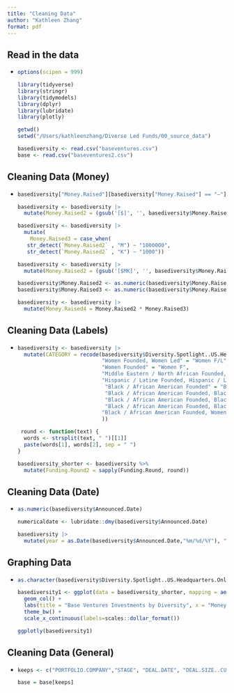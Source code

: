 ```yaml
---
title: "Cleaning Data"
author: "Kathleen Zhang"
format: pdf
---
```


## Read in the data

-   <div>

    ```r

    options(scipen = 999)

    library(tidyverse)
    library(stringr)
    library(tidymodels)
    library(dplyr)
    library(lubridate)
    library(plotly)

    getwd()
    setwd("/Users/kathleenzhang/Diverse Led Funds/00_source_data")

    basediversity <- read.csv("baseventures.csv")
    base <- read.csv("baseventures2.csv")

    ```

    </div>

## Cleaning Data (Money)

-   <div>

    ```r

    basediversity["Money.Raised"][basediversity["Money.Raised"] == "—"] <- NA

    basediversity <- basediversity |>
      mutate(Money.Raised2 = (gsub('[$]', '', basediversity$Money.Raised)))

    basediversity <- basediversity |>
      mutate(
        Money.Raised3 = case_when(
       str_detect(`Money.Raised2` , "M") ~ "1000000",
       str_detect(`Money.Raised2` , "K") ~ "1000"))

    basediversity <- basediversity |>
      mutate(Money.Raised2 = (gsub('[$MK]', '', basediversity$Money.Raised)))

    basediversity$Money.Raised2 <- as.numeric(basediversity$Money.Raised2)
    basediversity$Money.Raised3 <- as.numeric(basediversity$Money.Raised3)

    basediversity <- basediversity |>
      mutate(Money.Raised4 = Money.Raised2 * Money.Raised3)


    ```

    </div>

## Cleaning Data (Labels)

-   <div>

    ```r

    basediversity <- basediversity |>
      mutate(CATEGORY = recode(basediversity$Diversity.Spotlight..US.Headquarters.Only., 
                               "Women Founded, Women Led" = "Women F/L",
                               "Women Founded" = "Women F",
                               "Middle Eastern / North African Founded, Middle Eastern / North African Led, Women Founded, Women Led" = "ME/NA F/L, Women F/L",
                               "Hispanic / Latine Founded, Hispanic / Latine Led, Women Founded, Women Led" = "H/L F/L, Women F/L",
                                "Black / African American Founded" = "Black F",
                                "Black / African American Founded, Black / African American Led" = "Black F/L",
                                "Black / African American Founded, Black / African American Led, Women Founded, Women Led" = "Black F/L, Women F/L",
                                "Black / African American Founded, Black / African American Led, Women Founded" = "Black F/L, Women F",
                               "Black / African American Founded, Women Founded" = "Black F, Women F"
                               ))

     round <- function(text) {
      words <- strsplit(text, " ")[[1]]
      paste(words[1], words[2], sep = " ")
    }

    basediversity_shorter <- basediversity %>%
      mutate(Funding.Round2 = sapply(Funding.Round, round))


    ```

    </div>

## Cleaning Data (Date)

-   <div>

    ```r

    as.numeric(basediversity$Announced.Date)

    numericaldate <- lubridate::dmy(basediversity$Announced.Date)

    basediversity |>
      mutate(year = as.Date(basediversity$Announced.Date,"%m/%d/%Y"), "%Y")

    ```

    </div>

## Graphing Data

-   <div>

    ```r

    as.character(basediversity$Diversity.Spotlight..US.Headquarters.Only.)

    basediversity1 <- ggplot(data = basediversity_shorter, mapping = aes(x = Money.Raised4, y = CATEGORY, fill = Funding.Round2)) +
      geom_col() +
      labs(title = "Base Ventures Investments by Diversity", x = "Money Raised (USD)", y = "Diversity Type") +
      theme_bw() +
      scale_x_continuous(labels=scales::dollar_format())
      
    ggplotly(basediversity1)

    ```

    </div>

## Cleaning Data (General)

-   <div>

    ```r

    keeps <- c("PORTFOLIO.COMPANY","STAGE", "DEAL.DATE", "DEAL.SIZE..CURR..MN.", "PORTFOLIO.COMPANY.STATUS", "PORTFOLIO.COMPANY.STATE..COUNTY", "PRIMARY.INDUSTRY" )

    base = base[keeps]
      
    ```

    </div>

## 
